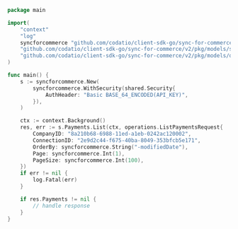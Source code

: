 ```go ListPayments.go
package main

import(
	"context"
	"log"
	syncforcommerce "github.com/codatio/client-sdk-go/sync-for-commerce/v2"
	"github.com/codatio/client-sdk-go/sync-for-commerce/v2/pkg/models/shared"
	"github.com/codatio/client-sdk-go/sync-for-commerce/v2/pkg/models/operations"
)

func main() {
    s := syncforcommerce.New(
        syncforcommerce.WithSecurity(shared.Security{
            AuthHeader: "Basic BASE_64_ENCODED(API_KEY)",
        }),
    )

    ctx := context.Background()
    res, err := s.Payments.List(ctx, operations.ListPaymentsRequest{
        CompanyID: "8a210b68-6988-11ed-a1eb-0242ac120002",
        ConnectionID: "2e9d2c44-f675-40ba-8049-353bfcb5e171",
        OrderBy: syncforcommerce.String("-modifiedDate"),
        Page: syncforcommerce.Int(1),
        PageSize: syncforcommerce.Int(100),
    })
    if err != nil {
        log.Fatal(err)
    }

    if res.Payments != nil {
        // handle response
    }
}
```

